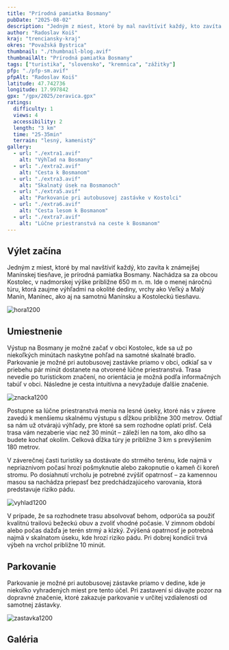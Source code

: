 ```yaml
---
title: "Prírodná pamiatka Bosmany"
pubDate: "2025-08-02"
description: "Jedným z miest, ktoré by mal navštíviť každý, kto zavíta k známejšej Manínskej tiesňave, je prírodná pamiatka Bosmany. Nachádza sa za obcou Kostolec, v nadmorskej výške približne 650 m n. m. Ide o menej náročnú túru, ktorá zaujme výhľadmi na okolité dediny, vrchy ako Veľký a Malý Manín, Manínec, ako aj na samotnú Manínsku a Kostoleckú tiesňavu."
author: "Radoslav Koiš"
kraj: "trenciansky-kraj"
okres: "Považská Bystrica"
thumbnail: "./thumbnail-blog.avif"
thumbnailAlt: "Prírodná pamiatka Bosmany"
tags: ["turistika", "slovensko", "kremnica", "zážitky"]
pfp: "./pfp-sm.avif"
pfpAlt: "Radoslav Koiš"
latitude: 47.742736
longitude: 17.997842
gpx: "/gpx/2025/zeravica.gpx"
ratings:
  difficulty: 1
  views: 4
  accessibility: 2
  length: "3 km"
  time: "25-35min"
  terrain: "lesný, kamenistý"
gallery:
  - url: "./extra1.avif"
    alt: "Výhľad na Bosmany"
  - url: "./extra2.avif"
    alt: "Cesta k Bosmanom"
  - url: "./extra3.avif"
    alt: "Skalnatý úsek na Bosmanoch"
  - url: "./extra5.avif"
    alt: "Parkovanie pri autobusovej zastávke v Kostolci"
  - url: "./extra6.avif"
    alt: "Cesta lesom k Bosmanom"
  - url: "./extra7.avif"
    alt: "Lúčne priestranstvá na ceste k Bosmanom"
---
```


## Výlet začína

Jedným z miest, ktoré by mal navštíviť každý, kto zavíta k známejšej Manínskej tiesňave, je prírodná pamiatka Bosmany. Nachádza sa za obcou Kostolec, v nadmorskej výške približne 650 m n. m. Ide o menej náročnú túru, ktorá zaujme výhľadmi na okolité dediny, vrchy ako Veľký a Malý Manín, Manínec, ako aj na samotnú Manínsku a Kostoleckú tiesňavu.

![hora1200](./hora1200.avif)

## Umiestnenie

Výstup na Bosmany je možné začať v obci Kostolec, kde sa už po niekoľkých minútach naskytne pohľad na samotné skalnaté bradlo. Parkovanie je možné pri autobusovej zastávke priamo v obci, odkiaľ sa v priebehu pár minút dostanete na otvorené lúčne priestranstvá. Trasa nevedie po turistickom značení, no orientácia je možná podľa informačných tabúľ v obci. Následne je cesta intuitívna a nevyžaduje ďalšie značenie.

![znacka1200](./hora-2-1200.avif)

Postupne sa lúčne priestranstvá menia na lesné úseky, ktoré nás v závere zavedú k menšiemu skalnému výstupu s dĺžkou približne 300 metrov. Odtiaľ sa nám už otvárajú výhľady, pre ktoré sa sem rozhodne oplatí prísť. Celá trasa vám nezaberie viac než 30 minút – záleží len na tom, ako dlho sa budete kochať okolím. Celková dĺžka túry je približne 3 km s prevýšením 180 metrov.

V záverečnej časti turistiky sa dostávate do strmého terénu, kde najmä v nepriaznivom počasí hrozí pošmyknutie alebo zakopnutie o kameň či koreň stromu. Po dosiahnutí vrcholu je potrebné zvýšiť opatrnosť – za kamennou masou sa nachádza priepasť bez predchádzajúceho varovania, ktorá predstavuje riziko pádu.

![vyhlad1200](./hora-5-1200.avif)

V prípade, že sa rozhodnete trasu absolvovať behom, odporúča sa použiť kvalitnú trailovú bežeckú obuv a zvoliť vhodné počasie. V zimnom období alebo počas dažďa je terén strmý a klzký. Zvýšená opatrnosť je potrebná najmä v skalnatom úseku, kde hrozí riziko pádu. Pri dobrej kondícii trvá výbeh na vrchol približne 10 minút.

## Parkovanie

Parkovanie je možné pri autobusovej zástavke priamo v dedine, kde je niekoľko vyhradených miest pre tento účel. Pri zastavení si dávajte pozor na dopravné značenie, ktoré zakazuje parkovanie v určitej vzdialenosti od samotnej zástavky. 

![zastavka1200](./hora-4-1200.avif)

## Galéria